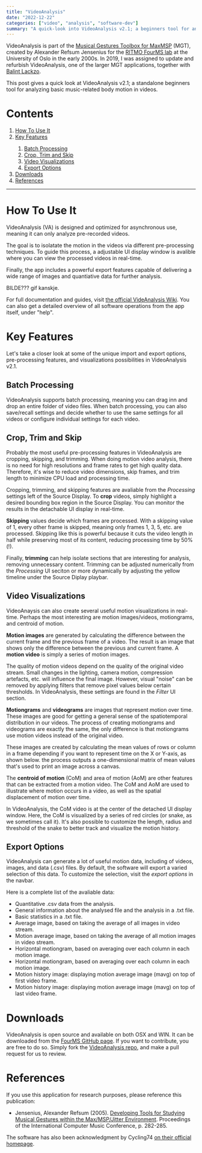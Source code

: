 ```yaml
---
title: "VideoAnalysis"
date: "2022-12-22"
categories: ["video", "analysis", "software-dev"]
summary: "A quick-look into VideoAnalysis v2.1; a beginners tool for analyzing music-related body motion, developed in collaboration with FourMS Lab at the RITMO research centre, University of Oslo."
---
```


<MyImage src="/img/va-overview.png" alt="videoanalysis overview" />

VideoAnalysis is part of the [Musical Gestures Toolbox for MaxMSP](https://www.uio.no/ritmo/english/research/labs/fourms/downloads/software/musicalgesturestoolbox/mgt-max/) (MGT), created by Alexander Refsum Jensenius for the [RITMO FourMS lab](https://www.uio.no/ritmo/english/research/labs/fourms/) at the University of Oslo in the early 2000s. In 2019, I was assigned to update and refurbish VideoAnalysis, one of the larger MGT applications, together with [Balint Lackzo](https://github.com/balintlaczko).

This post gives a quick look at VideoAnalysis v2.1; a standalone beginners tool for analyzing basic music-related body motion in videos.

# Contents

<ol>
  <li>
    <a href="#how-to-use-it">How To Use It</a>
  </li>
  <li>
    <a href="#key-features">Key Features</a>
  </li>
  <ol>
    <li>
      <a href="#batch-processing">Batch Processing</a>
    </li>
    <li>
      <a href="#crop-trim-and-skip">Crop, Trim and Skip</a>
    </li>
    <li>
      <a href="#video-visualizations">Video Visualizations</a>
    </li>
    <li>
      <a href="#export-options">Export Options</a>
    </li>
  </ol>
  <li>
    <a href="#downloads">Downloads</a>
  </li>
  <li>
    <a href="">References</a>
  </li>
</ol>

<hr />

<h1 id="#how-to-use-it">How To Use It</h1>

VideoAnalysis (VA) is designed and optimized for asynchronous use, meaning it can only analyze pre-recorded videos.

The goal is to isolatate the motion in the videos via different pre-processing techniques. To guide this process, a adjustable UI display window is avalible where you can view the processed videos in real-time.

Finally, the app includes a powerful export features capable of delivering a wide range of images and quantiative data for further analysis.

BILDE??? gif kanskje.

For full documentation and guides, visit [the official VideAnalysis Wiki](https://github.com/fourMs/VideoAnalysis/wiki). You can also get a detailed overview of all software operations from the app itself, under "help".

<h1 id="key-features">Key Features</h1>

Let's take a closer look at some of the unique import and export options, pre-processing features, and visualizations possibilities in VideoAnalysis v2.1.

<h2 id="batch-processing">Batch Processing</h2>

VideoAnalysis supports batch processing, meaning you can drag inn and drop an entire folder of video files. When batch processing, you can also save/recall settings and decide whether to use the same settings for all videos or configure individual settings for each video.

<MyImage
  src="/img/va-batch.gif"
  alt="videoanalysis batch processing"
  caption="Batch process your video folder if you want to get lots of data, fast."
/>

<h2 id="crop-trim-and-skip">Crop, Trim and Skip</h2>

Probably the most useful pre-processing features in VideoAnalysis are cropping, skipping, and trimming. When doing motion video analysis, there is no need for high resolutions and frame rates to get high quality data. Therefore, it's wise to reduce video dimensions, skip frames, and trim length to minimize CPU load and processing time.

<MyImage
  src="/img/va-cropping.PNG"
  alt="videoanalysis cropping."
  caption="We can reduce video dimensions and processing time by cropping the source video."
/>

Cropping, trimming, and skipping features are avaliable from the _Processing_ settings left of the Source Display. To **crop** videos, simply highlight a desired bounding box region in the Source Display. You can monitor the results in the detachable UI display in real-time.

**Skipping** values decide which frames are processed. With a skipping value of 1, every other frame is skipped, meaning only frames 1, 3, 5, etc. are processed. Skipping like this is powerful because it cuts the video length in half while preserving most of its content, reducing processing time by 50%(!).

<MyImage src="/img/va-trimming.PNG" alt="videoanalysis trimming" />

Finally, **trimming** can help isolate sections that are interesting for analysis, removing unnecessary content. Trimming can be adjusted numerically from the _Processing_ UI seciton or more dynamically by adjusting the yellow timeline under the Source Diplay playbar.

<h2 id="video-visualizations">Video Visualizations</h2>

VideoAnaysis can also create several useful motion visualizations in real-time. Perhaps the most interesting are motion images/videos, motiongrams, and centroid of motion.

<MyImage
  src="/img/va-display.PNG"
  alt="videoanalysis detachable display."
  caption="The detachable UI display with Box, Centroid, and Motion video shown."
/>

**Motion images** are generated by calculating the difference between the current frame and the previous frame of a video. The result is an image that shows only the difference between the previous and current frame. A **motion video** is simply a series of motion images.

<MyImage
  src="/img/va-filtering.PNG"
  alt="videoanalysis filtering."
  caption="Using filters in VideoAnalysis can help to isoltate movement in the motion videos."
/>

The quality of motion videos depend on the quality of the original video stream. Small changes in the lighting, camera motion, compression artefacts, etc. will influence the final image. However, visual "noise" can be removed by applying filters that remove pixel values below certain thresholds. In VideoAnalysis, these settings are found in the _Filter_ UI section.

<MyImage
  src="/img/va-mg.JPG"
  alt="videoanalysis motiongram."
  caption="A motiongram image exported by VideoAnalyis, showing motion (Y) over time (X)."
/>

**Motiongrams** and **videograms** are images that represent motion over time. These images are good for getting a general sense of the spatiotemporal distribution in our videos. The process of creating motiongrams and videograms are exactly the same, the only difference is that motiongrams use motion videos instead of the original video.

These images are created by calculating the mean values of rows or column in a frame depending if you want to represent time on the X or Y-axis, as shown below. the process outputs a one-dimensional matrix of mean values that's used to print an image across a canvas.

<MyImage src="/img/va-mg-theory.JPG" alt="videoanalysis motiongram theory." />

The **centroid of motion** (CoM) and area of motion (AoM) are other features that can be extracted from a motion video. The CoM and AoM are used to illustrate where motion occurs in a video, as well as the spatial displacement of motion over time.

<MyImage src="/img/va-com.JPG" alt="videoanalysis CoM and AoM." caption="" />

In VideoAnalysis, the CoM video is at the center of the detached UI display window. Here, the CoM is visualized by a series of red circles (or snake, as we sometimes call it). It's also possible to customize the length, radius and threshold of the snake to better track and visualize the motion history.

<h2 id="export-options">Export Options</h2>

VideoAnalysis can generate a lot of useful motion data, including of videos, images, and data (.csv) files. By default, the software will export a varied selection of this data. To customize the selection, visit the _export options_ in the navbar.

<MyImage
  src="/img/va-exportoptions.png"
  alt="videoanalysis export options"
  caption=""
/>

Here is a complete list of the avaliable data:

- Quantitative .csv data from the analysis.
- General information about the analysed file and the analysis in a .txt file.
- Basic statistics in a .txt file.
- Average image, based on taking the average of all images in video stream.
- Motion average image, based on taking the average of all motion images in video stream.
- Horizontal motiongram, based on averaging over each column in each motion image.
- Horizontal motiongram, based on averaging over each column in each motion image.
- Motion history image: displaying motion average image (mavg) on top of first video frame.
- Motion history image: displaying motion average image (mavg) on top of last video frame.

<h1 id="downloads">Downloads</h1>

VideoAnalysis is open source and available on both OSX and WIN. It can be downloaded from the [FourMS GitHub page](https://github.com/fourMs/VideoAnalysis/releases). If you want to contribute, you are free to do so. Simply fork the [VideoAnalysis repo](https://github.com/fourMs/VideoAnalysis), and make a pull request for us to review.

# References

If you use this application for research purposes, please reference this publication:

- Jensenius, Alexander Refsum (2005). [Developing Tools for Studying Musical Gestures within the Max/MSP/Jitter Environment](https://www.duo.uio.no/handle/10852/26907). Proceedings of the International Computer Music Conference, p. 282-285.

The software has also been acknowledgment by Cycling74 [on their official homepage](https://cycling74.com/projects/video-analysis).
